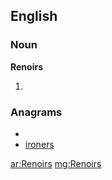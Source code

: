 ==English==

===Noun===
'''Renoirs'''

# {{plural of|[[Renoir]]}}

===Anagrams===
* {{alphagram|einorrs}}
* [[ironers#English|ironers]]

[[ar:Renoirs]]
[[mg:Renoirs]]